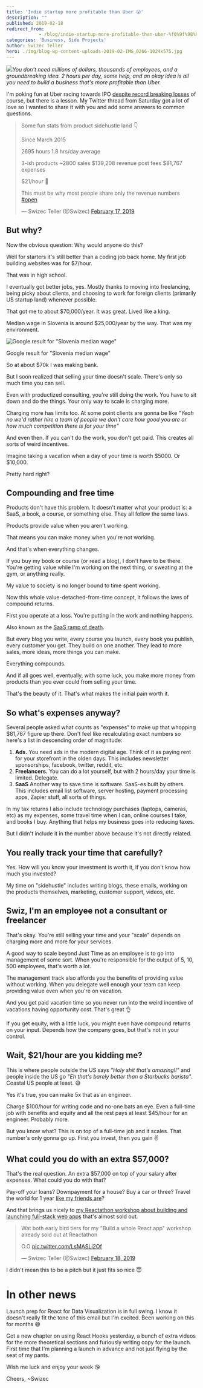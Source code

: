 ```yaml
---
title: 'Indie startup more profitable than Uber 😛'
description: ""
published: 2019-02-18
redirect_from: 
            - /blog/indie-startup-more-profitable-than-uber-%f0%9f%98%9b/swizec/8947
categories: 'Business, Side Projects'
author: Swizec Teller
hero: ./img/blog-wp-content-uploads-2019-02-IMG_0266-1024x575.jpg
---
```

![](./img/blog-wp-content-uploads-2019-02-IMG_0266-1024x575.jpg)_You don't need millions of dollars, thousands of employees, and a groundbreaking idea. 2 hours per day, some help, and an okay idea is all you need to build a business that's more profitable than Uber._



I'm poking fun at Uber racing towards IPO [despite record breaking losses](https://www.bloomberg.com/news/articles/2019-02-15/uber-results-show-revenue-growth-slows-amid-persistent-losses) of course, but there is a lesson. My Twitter thread from Saturday got a lot of love so I wanted to share it with you and add some answers to common questions.



> Some fun stats from product sidehustle land 👇
>
> Since March 2015
>
>
>
> 2695 hours 1.8 hrs/day average
>
>
>
> 3-ish products ~2800 sales $139,208 revenue post fees $81,767 expenses
>
>
>
> $21/hour 🤔
>
>
>
> This must be why most people share only the revenue numbers [#open](https://twitter.com/hashtag/open?src=hash&ref_src=twsrc%5Etfw)
>
>
>
> — Swizec Teller (@Swizec) [February 17, 2019](https://twitter.com/Swizec/status/1096953072385875968?ref_src=twsrc%5Etfw)



## But why?



Now the obvious question: Why would anyone do this?



Well for starters it's still better than a coding job back home. My first job building websites was for $7/hour.



That was in high school.



I eventually got better jobs, yes. Mostly thanks to moving into freelancing, being picky about clients, and choosing to work for foreign clients (primarily US startup land) whenever possible.



That got me to about $70,000/year. It was great. Lived like a king.



Median wage in Slovenia is around $25,000/year by the way. That was my environment.

![Google result for "Slovenia median wage"](./img/media-Dzkrr5KUcAErAzP.jpg)



Google result for "Slovenia median wage"



So at about $70k I was making bank.



But I soon realized that selling your time doesn't scale. There's only so much time you can sell.



Even with productized consulting, you're still doing the work. You have to sit down and do the things. Your only way to scale is charging more.



Charging more has limits too. At some point clients are gonna be like "_Yeah no we'd rather hire a team of people we don't care how good you are or how much competition there is for your time"_



And even then. If you can't do the work, you don't get paid. This creates all sorts of weird incentives.



Imagine taking a vacation when a day of your time is worth $5000. Or $10,000.



Pretty hard right?



## Compounding and free time



Products don't have this problem. It doesn't matter what your product is: a SaaS, a book, a course, or something else. They all follow the same laws.



Products provide value when you aren't working.



That means you can make money when you're not working.



And that's when everything changes.



If you buy my book or course (or read a blog), I don't have to be there. You're getting value while I'm working on the next thing, or sweating at the gym, or anything really.



My value to society is no longer bound to time spent working.



Now this whole value-detached-from-time concept, it follows the laws of compound returns.



First you operate at a loss. You're putting in the work and nothing happens.



Also known as the [SaaS ramp of death](https://baremetrics.com/blog/long-slow-saas-ramp-of-death).



But every blog you write, every course you launch, every book you publish, every customer you get. They build on one another. They lead to more sales, more ideas, more things you can make.



Everything compounds.



And if all goes well, eventually, with some luck, you make more money from products than you ever could from selling your time.



That's the beauty of it. That's what makes the initial pain worth it.



## So what's expenses anyway?



Several people asked what counts as "expenses" to make up that whopping $81,767 figure up there. Don't feel like recalculating exact numbers so here's a list in descending order of magnitude:



1. **Ads.** You need ads in the modern digital age. Think of it as paying rent for your storefront in the olden days. This includes newsletter sponsorships, facebook, twitter, reddit, etc.
2. **Freelancers.** You can do a lot yourself, but with 2 hours/day your time is limited. Delegate.
3. **SaaS** Another way to save time is software. SaaS-es built by others. This includes email list software, server hosting, payment processing apps, Zapier stuff, all sorts of things.



In my tax returns I also include technology purchases (laptops, cameras, etc) as my expenses, some travel time when I can, online courses I take, and books I buy. Anything that helps my business goes into reducing taxes.



But I didn't include it in the number above because it's not directly related.



## You really track your time that carefully?



Yes. How will you know your investment is worth it, if you don't know how much you invested?



My time on "sidehustle" includes writing blogs, these emails, working on the products themselves, marketing, customer support, videos, etc.



## Swiz, I'm an employee not a consultant or freelancer



That's okay. You're still selling your time and your "scale" depends on charging more and more for your services.



A good way to scale beyond Just Time as an employee is to go into management of some sort. When you're responsible for the output of 5, 10, 500 employees, that's worth a lot.



The management track also affords you the benefits of providing value without working. When you delegate well enough your team can keep providing value even when you're on vacation.



And you get paid vacation time so you never run into the weird incentive of vacations having opportunity cost. That's great 👌



If you get equity, with a little luck, you might even have compound returns on your input. Depends how the company goes, but that's not in your control.



## Wait, $21/hour are you kidding me?



This is where people outside the US says _"Holy shit that's amazing!!"_ and people inside the US go _"Eh that's barely better than a Starbucks barista"_. Coastal US people at least. 😅



Yes it's true, you can make 5x that as an engineer.



Charge $100/hour for writing code and no-one bats an eye. Even a full-time job with benefits and equity and all the rest pays at least $45/hour for an engineer. Probably more.



But you know what? This is on top of a full-time job and it scales. That number's only gonna go up. First you invest, then you gain ✌️



## What could you do with an extra $57,000?



That's the real question. An extra $57,000 on top of your salary after expenses. What could you do with that?



Pay-off your loans? Downpayment for a house? Buy a car or three? Travel the world for 1 year [like my friends are](https://www.instagram.com/wanderingadeux/)?



And that brings us nicely to [my Reactathon workshop about building and launching full-stack web apps](https://ti.to/real-world-react/modern-app-with-react-workshop) that's almost sold out.



> Wat both early bird tiers for my "Build a whole React app" workshop already sold out at Reactathon
>
> O.O [pic.twitter.com/LsMASLi2Of](https://t.co/LsMASLi2Of)
>
>
>
> — Swizec Teller (@Swizec) [February 18, 2019](https://twitter.com/Swizec/status/1097361230799429632?ref_src=twsrc%5Etfw)



I didn't mean this to be a pitch but it just fits so nice 😇



# In other news



Launch prep for React for Data Visualization is in full swing. I know it doesn't really fit the tone of this email but I'm excited. Been working on this for months 😅



Got a new chapter on using React Hooks yesterday, a bunch of extra videos for the more theoretical sections and furiously writing copy for the launch. First time that I'm planning a launch in advance and not just flying by the seat of my pants.



Wish me luck and enjoy your week 😘



Cheers, ~Swizec